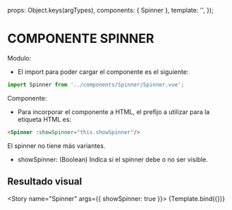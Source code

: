

<Meta title="C.Simples/Spinner" component={Spinner} />

  props: Object.keys(argTypes),
  components: { Spinner },
  template: '<Spinner style="position:relative" :showSpinner="this.showSpinner"/>',
});

# COMPONENTE SPINNER

Modulo:

- El import para poder cargar el componente es el siguiente:

```js live=true
import Spinner from '../components/Spinner/Spinner.vue';
```

Componente:

- Para incorporar el componente a HTML, el prefijo a utilizar para la etiqueta HTML es:

```html live=true
<Spinner :showSpinner="this.showSpinner"/>
``` 
El spinner no tiene más variantes.

- showSpinner: (Boolean) Indica si el spinner debe o no ser visible.

## Resultado visual

<Story
  name="Spinner"
  args={{
    showSpinner: true
  }}>
  {Template.bind({})}
</Story>
